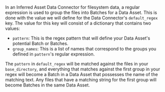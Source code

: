 In an Inferred Asset Data Connector for filesystem data, a regular expression is used to group the files into Batches for a Data Asset.  This is done with the value we will define for the Data Connector's `default_regex` key.  The value for this key will consist of a dictionary that contains two values:
- `pattern`: This is the regex pattern that will define your Data Asset's potential Batch or Batches.
- `group_names`: This is a list of names that correspond to the groups you defined in `pattern`'s regular expression.

The `pattern` in `default_regex` will be matched against the files in your `base_directory`, and everything that matches against the first group in your regex will become a Batch in a Data Asset that possesses the name of the matching text.  Any files that have a matching string for the first group will become Batches in the same Data Asset.